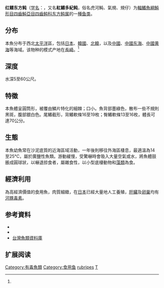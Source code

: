 {{Speciesbox
| name = 红鳍东方鲀
| status = NE
| status_system = IUCN3.1
| image = Fugu in Tank.jpg
| genus = Takifugu
| species = rubripes
| authority = (Temminck et Schlegel, 1850)<ref name='id8864'>{{cite web| url =http://www.bioinfo.cn/db05/BjdwSpecies.php?action=view&id=8864| title =红鳍东方鲀| work =《中国动物物种编目数据库》| publisher =中国科学院微生物研究所| author =中国科学院动物研究所| accessdate =2009-04-16| deadurl =yes| archiveurl =https://web.archive.org/web/20160305010256/http://www.bioinfo.cn/db05/BjdwSpecies.php?action=view&id=8864| archivedate =2016-03-05}}</ref>
| synonyms = *''Sphaeroides rubripes''<br /><small>Temminck & Schlegel, 1850</small>
*''Fugu rubripes rubripes''<br /><small>Temminck & Schlegel, 1850</small>
*''Tetraodon rubripes''<br /><small>Temminck & Schlegel, 1850</small>
}}

'''红鳍东方鲀'''（[[学名|学名]]：{{lang|la|''Takifugu rubripes''}}，又名'''紅鰭多紀鲀'''，俗名虎河魨、氣規、規仔）为[[輻鰭魚綱|輻鰭魚綱]][[魨形目|魨形目]][[四齒魨亞目|四齒魨亞目]][[四齒鲀科|四齒鲀科]][[东方鲀属|东方鲀属]]的一[[種|種]][[鱼类|鱼类]]。

==分布==
本魚分布于西北[[太平洋|太平洋]]區，包括[[日本|日本]]、[[韓國|韓國]]、[[北韓|北韓]]，以及[[中國|中國]]、[[中國东海|中國东海]]、[[中國黄海|中國黄海]]等海域。该物种的模式产地在[[長崎|長崎]]。<ref name='id8864'/>

==深度==
水深5至60公尺。

==特徵==
本魚體呈圓筒形，被覆由鱗片特化的細棘；口小。魚背部墨綠色，散布一些不規則黑斑，腹部銀白色。尾鰭截形，背鰭軟條16至19枚；臀鰭軟條13至16枚，體長可達70公分。

==生態==
本魚幼魚常在沙泥底質的近海區域活動，一年後則移往外海區棲息，最適溫為14至25℃，屬於廣鹽性魚類。游動緩慢，受驚嚇時會吸入大量空氣或水，將魚體鼓脹成圓球狀，以嚇退掠食者，屬雜食性，以小型底棲動物和[[藻類|藻類]]為食。

==經濟利用==
為高經濟價值的食用魚，肉質細緻，在[[日本|日本]]已經大量地人工養殖，[[肝臟|肝臟]]及[[卵巢|卵巢]]均有[[河豚毒素|河豚毒素]]。

==参考資料==
*{{reflist}}
*{{FishBase_species|genus=Takifugu|species=rubripes|year=2011|month=12}}
*[http://fishdb.sinica.edu.tw/ 台灣魚類資料庫] {{Wayback|url=http://fishdb.sinica.edu.tw/ |date=20160304193340 }}

==扩展阅读==
{{refbegin}}
{{wikispecies-inline|Takifugu rubripes|红鳍东方鲀}}
{{refend}}
{{Wikispecies|Takifugu rubripes}}
{{Taxonbar|from=Q1065355}}

[[Category:有毒魚類|Category:有毒魚類]]
[[Category:食用鱼|Category:食用鱼]]
[[Category:东方鲀属|rubripes]]
[[Category:1850年描述的魚類|T]]


{{鲀形目小作品}}